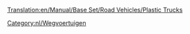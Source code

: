 [[Translation:en/Manual/Base Set/Road Vehicles/Plastic Trucks]]

{{nl/Wegvoertuig|name     = MightyMover Plastictruck
  |img      = en/MightyMover plastic.png
  |price    = £4.798 (€ 9.596)
  |speed    = 48 km/h
  |annual   = £421 (€ 842)
  |designed = 1935
  |life     = 15
  |capacity = 17.000 liter plastic
}}
{{nl/Wegvoertuig|name     = Powernaught Plastictruck
  |img      = en/Powernaught plastic.png
  |price    = £6.029 (€ 12.058)
  |speed    = 88 km/h
  |annual   = £787 (€ 1.574)
  |designed = 1977
  |life     = 15
  |capacity = 19.000 liter plastic
}}
{{nl/Wegvoertuig|name     = Wizzowow Plastictruck
  |img      = en/Wizzowow plastic.png
  |price    = £6.439 (€ 12.878)
  |speed    = 112 km/h
  |annual   = £1.125 (€ 2.250)
  |designed = 2011
  |life     = 15
  |capacity = 22.000 liter plastic
}}


[[Category:nl/Wegvoertuigen]]